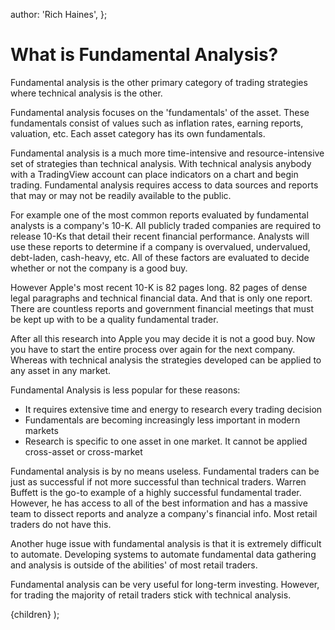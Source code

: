 
  author: 'Rich Haines',
};

# What is Fundamental Analysis?

Fundamental analysis is the other primary category of trading strategies where technical analysis is the other.

Fundamental analysis focuses on the 'fundamentals' of the asset. These fundamentals consist of values such as inflation rates,
earning reports, valuation, etc. Each asset category has its own fundamentals.

Fundamental analysis is a much more time-intensive and resource-intensive set of strategies than technical analysis. With technical
analysis anybody with a TradingView account can place indicators on a chart and begin trading. Fundamental analysis requires
access to data sources and reports that may or may not be readily available to the public.

For example one of the most common reports evaluated by fundamental analysts is a company's 10-K. All publicly traded companies
are required to release 10-Ks that detail their recent financial performance. Analysts will use these reports to determine
if a company is overvalued, undervalued, debt-laden, cash-heavy, etc. All of these factors are evaluated to decide whether or
not the company is a good buy.

However Apple's most recent 10-K is 82 pages long. 82 pages of dense legal paragraphs and technical financial data. And that
is only one report. There are countless reports and government financial meetings that must be kept up with to be a quality
fundamental trader.

After all this research into Apple you may decide it is not a good buy. Now you have to start the entire process over again
for the next company. Whereas with technical analysis the strategies developed can be applied to any asset in any market.

Fundamental Analysis is less popular for these reasons:

- It requires extensive time and energy to research every trading decision
- Fundamentals are becoming increasingly less important in modern markets
- Research is specific to one asset in one market. It cannot be applied cross-asset or cross-market

Fundamental analysis is by no means useless. Fundamental traders can be just as successful if not more successful than
technical traders. Warren Buffett is the go-to example of a highly successful fundamental trader. However, he has access
to all of the best information and has a massive team to dissect reports and analyze a company's financial info. Most
retail traders do not have this.

Another huge issue with fundamental analysis is that it is extremely difficult to automate. Developing systems to automate
fundamental data gathering and analysis is outside of the abilities' of most retail traders.

Fundamental analysis can be very useful for long-term investing. However, for trading the majority of retail traders
stick with technical analysis.

  <LayoutLesson meta={meta}>{children}</LayoutLesson>
);
